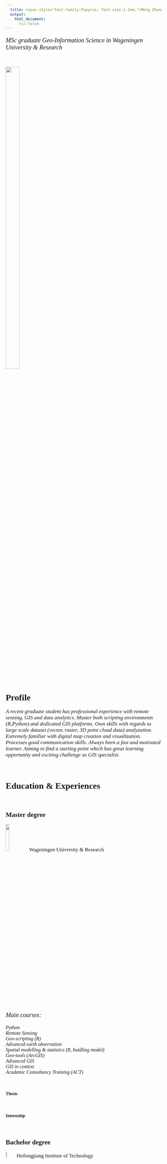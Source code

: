 ```yaml
---
  title: <span style="font-family:Papyrus; font-size:1.2em;">Meng Zhang</span>
  output:
    html_document:
      tic:false
---
```

 <p style="font-family: times, serif; font-size:15pt; font-style:italic">MSc graduate Geo-Information Science in Wageningen University & Research</p>

<br/>
<p align="left">
<img style="float: middle;" src="figures/profile.jpg" height = 50% width=30% style="display: block; margin: 10 auto" / >
<p>

<br/>


# <span style="font-family:Papyrus; ">Profile</span>

<p style="font-family: times, serif; font-size:13pt; font-style:italic">
   A recent graduate student has professional experience with remote sensing, GIS and data analytics. Master both scripting environments (R,Python) and dedicated GIS platforms. Own skills with regards to large scale dataset (vector, raster, 3D point cloud data) analyzation. Extremely familiar with digital map creation and visualization. Processes good communication skills. Always been a fast and motivated learner. Aiming to find a starting point which has great learning opportunity and exciting challenge as GIS specialist.<p/>


<br/>

# <span style="font-family:Papyrus;">Education & Experiences</span>

<br/>


## <span style="font-family:Papyrus;">Master degree</span>
<img style="float: middle;" src="figures/WUR.PNG" width=15% ><span style="font-family:Papyrus; font-size:1.2em;">Wageningen University & Research</span>
<p style="font-family: times, serif; font-size:15pt; font-style:italic">
Main courses:   
</p>
<p style="font-family: times, serif; font-size:12pt; font-style:italic">
Python    
Remote Sensing   
Geo-scripting (R)    
Advanced earth observation    
Spatial modelling & statistics (R, buidling model)    
Geo-tools (ArcGIS)   
Advanced GIS    
GIS in context   
Academic Consultancy Training (ACT)
</p>

<br/>


#### <span style="font-family:Papyrus; ">Thesis</span>


<br/>


#### <span style="font-family:Papyrus;">Internship</span>


<br/>


## <span style="font-family:Papyrus; ">Bachelor degree</span> 
<img style="float: middle;" src="figures/hlj.JPG" width=7%  ><span style="font-family:Papyrus; font-size:1.2em;">Heilongjiang Institute of Technology</span>

#### <span style="font-family:Papyrus; ">Remote Sensing</span>

<br/>

### <span style="font-family:Papyrus;">Contact Information</span>

[(LINKEDIN)](https://www.wur.nl/en/Research-Results/Chair-groups/Environmental-Sciences/Water-Systems-and-Global-Change-Group/research.htm)
  
### TRY
  PLEASE DONT GIVE UP MENG